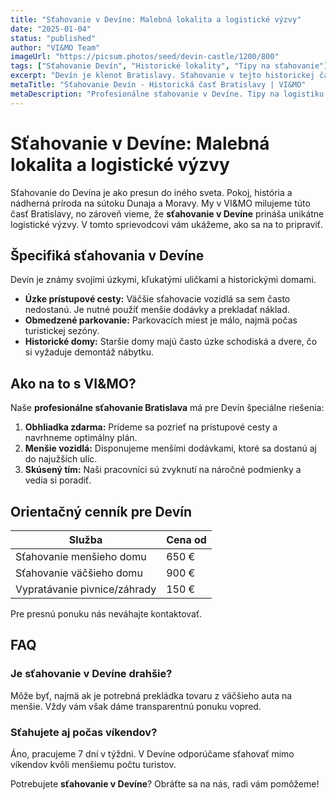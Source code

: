 ```yaml
---
title: "Sťahovanie v Devíne: Malebná lokalita a logistické výzvy"
date: "2025-01-04"
status: "published"
author: "VI&MO Team"
imageUrl: "https://picsum.photos/seed/devin-castle/1200/800"
tags: ["Sťahovanie Devín", "Historické lokality", "Tipy na sťahovanie"]
excerpt: "Devín je klenot Bratislavy. Sťahovanie v tejto historickej časti s úzkymi uličkami a nádhernými výhľadmi si vyžaduje špeciálne plánovanie."
metaTitle: "Sťahovanie Devín - Historická časť Bratislavy | VI&MO"
metaDescription: "Profesionálne sťahovanie v Devíne. Tipy na logistiku v úzkych uličkách, cenník a riešenia od VI&MO pre bezproblémový presun."
---
```


# Sťahovanie v Devíne: Malebná lokalita a logistické výzvy

Sťahovanie do Devína je ako presun do iného sveta. Pokoj, história a nádherná príroda na sútoku Dunaja a Moravy. My v VI&MO milujeme túto časť Bratislavy, no zároveň vieme, že **sťahovanie v Devíne** prináša unikátne logistické výzvy. V tomto sprievodcovi vám ukážeme, ako sa na to pripraviť.

## Špecifiká sťahovania v Devíne

Devín je známy svojimi úzkymi, kľukatými uličkami a historickými domami.

- **Úzke prístupové cesty:** Väčšie sťahovacie vozidlá sa sem často nedostanú. Je nutné použiť menšie dodávky a prekladať náklad.
- **Obmedzené parkovanie:** Parkovacích miest je málo, najmä počas turistickej sezóny.
- **Historické domy:** Staršie domy majú často úzke schodiská a dvere, čo si vyžaduje demontáž nábytku.

## Ako na to s VI&MO?

Naše **profesionálne sťahovanie Bratislava** má pre Devín špeciálne riešenia:

1.  **Obhliadka zdarma:** Prídeme sa pozrieť na prístupové cesty a navrhneme optimálny plán.
2.  **Menšie vozidlá:** Disponujeme menšími dodávkami, ktoré sa dostanú aj do najužších ulíc.
3.  **Skúsený tím:** Naši pracovníci sú zvyknutí na náročné podmienky a vedia si poradiť.

## Orientačný cenník pre Devín

| Služba                     | Cena od |
| -------------------------- | ------- |
| Sťahovanie menšieho domu   | 650 €   |
| Sťahovanie väčšieho domu | 900 €   |
| Vypratávanie pivnice/záhrady | 150 €   |

Pre presnú ponuku nás neváhajte kontaktovať.

## FAQ

### Je sťahovanie v Devíne drahšie?

Môže byť, najmä ak je potrebná prekládka tovaru z väčšieho auta na menšie. Vždy vám však dáme transparentnú ponuku vopred.

### Sťahujete aj počas víkendov?

Áno, pracujeme 7 dní v týždni. V Devíne odporúčame sťahovať mimo víkendov kvôli menšiemu počtu turistov.

Potrebujete **sťahovanie v Devíne**? Obráťte sa na nás, radi vám pomôžeme!
